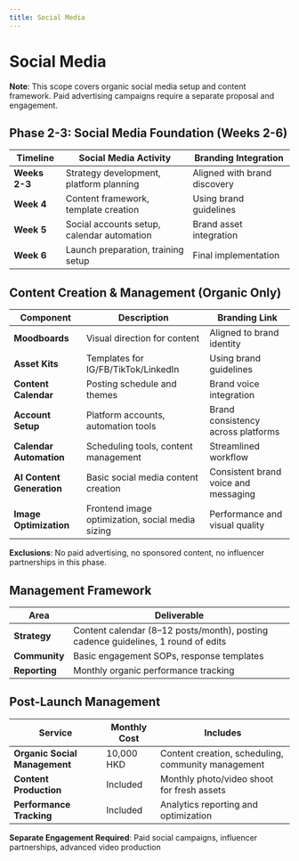```yaml
---
title: Social Media
---
```


# Social Media

**Note**: This scope covers organic social media setup and content framework. Paid advertising campaigns require a separate proposal and engagement.

## Phase 2-3: Social Media Foundation (Weeks 2-6)

| Timeline | Social Media Activity | Branding Integration |
| --- | --- | --- |
| **Weeks 2-3** | Strategy development, platform planning | Aligned with brand discovery |
| **Week 4** | Content framework, template creation | Using brand guidelines |
| **Week 5** | Social accounts setup, calendar automation | Brand asset integration |
| **Week 6** | Launch preparation, training setup | Final implementation |

## Content Creation & Management (Organic Only)

| Component | Description | Branding Link |
| --- | --- | --- |
| **Moodboards** | Visual direction for content | Aligned to brand identity |
| **Asset Kits** | Templates for IG/FB/TikTok/LinkedIn | Using brand guidelines |
| **Content Calendar** | Posting schedule and themes | Brand voice integration |
| **Account Setup** | Platform accounts, automation tools | Brand consistency across platforms |
| **Calendar Automation** | Scheduling tools, content management | Streamlined workflow |
| **AI Content Generation** | Basic social media content creation | Consistent brand voice and messaging |
| **Image Optimization** | Frontend image optimization, social media sizing | Performance and visual quality |

**Exclusions**: No paid advertising, no sponsored content, no influencer partnerships in this phase.

## Management Framework

| Area | Deliverable |
| --- | --- |
| **Strategy** | Content calendar (8–12 posts/month), posting cadence guidelines, 1 round of edits |
| **Community** | Basic engagement SOPs, response templates |
| **Reporting** | Monthly organic performance tracking |

## Post-Launch Management

| Service | Monthly Cost | Includes |
| --- | --- | --- |
| **Organic Social Management** | 10,000 HKD | Content creation, scheduling, community management |
| **Content Production** | Included | Monthly photo/video shoot for fresh assets |
| **Performance Tracking** | Included | Analytics reporting and optimization |

**Separate Engagement Required**: Paid social campaigns, influencer partnerships, advanced video production

